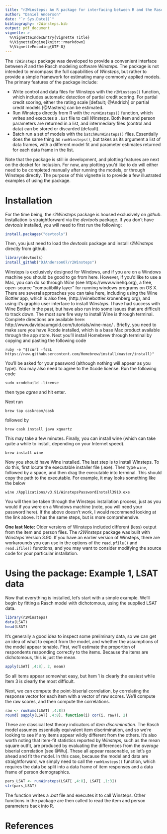 ```yaml
---
title: "r2Winsteps: An R package for interfacing between R and the Rasch Modeling Software Winsteps"
author: "Daniel Anderson"
date: "`r Sys.Date()`"
bibliography: r2Winsteps.bib
output: pdf_document
vignette: >
  %\VignetteIndexEntry{Vignette Title}
  %\VignetteEngine{knitr::rmarkdown}
  %\VignetteEncoding{UTF-8}
---
```


The `r2Winsteps` package was developed to provide a convenient interface
  between *R* and the Rasch modeling software *Winsteps*. The package is not intended to encompass the full capabilities of *Winsteps*, but rather to provide a simple framework for estimating many commonly applied models. The primary features of the package include:

* Write control and data files for Winsteps with the `r2Winsteps()` function,
  which includes automatic detection of partial credit scoring. For partial credit scoring, either the rating scale [default; @Andrich] or partial credit models [@Masters] can be estimated.
* Run Winsteps directly from R with the `runWinsteps()` function, which writes
  and executes a `.bat` file to call *Winsteps*. Both item and person parameters are returned in a list, and intermediary files (control and data) can be stored or discarded (default).
* Batch run a set of models with the `batchRunWinsteps()` files. Essentially
  does the same thing as `runWinsteps()`, but takes as its argument a list of data frames, with a different model fit and parameter estimates returned for each data frame in the list.

Note that the package is still in development, and plotting features are next
  on the docket for inclusion. For now, any plotting you'd like to do will either need to be completed manually after running the models, or through Winsteps directly. The purpose of this vignette is to provide a few illustrated examples of using the package.

# Installation
For the time being, the *r2Winsteps* package is housed exclusively on 
  *github*. Installation is straightforward via the *devtools* package. If you don't have *devtools* installed, you will need to first run the following:

```r
install.packages("devtools")
```

Then, you just need to load the *devtools* package and install *r2Winsteps* directly from github.

```r
library(devtools)
install_github("DJAnderson07/r2Winsteps")
```

Winsteps is exclusively designed for Windows, and if you are on a Windows machine you should be good to go from here. However, if you'd like to use a Mac, you can do so through *Wine* (see https://www.winehq.org), a free, open-source "compatibility layer" for running windows programs on OS X. There are several approaches you can take here, including using the Wine Bottler app, which is also free, (http://winebottler.kronenberg.org), and using it's graphic user interface to install *Winsteps*. I have had success with Wine Bottler in the past, but have also run into some issues that are difficult to track down. The most sure fire way to install Wine is through terminal. Complete directions are available here: http://www.davidbaumgold.com/tutorials/wine-mac/ . Briefly, you need to make sure you have Xcode installed, which is a base Mac product available through the app store. Next you'll install Homebrew through terminal by copying and pasting the following code

```
ruby -e "$(curl -fsSL https://raw.githubusercontent.com/Homebrew/install/master/install)"
```
You'll be asked for your password (although nothing will appear as you type). You may also need to agree to the Xcode license. Run the following code

```
sudo xcodebuild -license
```
then type *agree* and hit enter. 

Next run

```
brew tap caskroom/cask
```
followed by

```
brew cask install java xquartz
```

This may take a few minutes. Finally, you can install wine (which can take quite a while to install, depending on your Internet speed).

```
brew install wine
```

Now you should have Wine installed. The last step is to install Winsteps. To do this, first locate the executable installer file (.exe). Then type `wine`, followed by a space, and then drag the executable into terminal. This should copy the path to the executable. For example, it may looks something like the below

```
wine /Applications/v3.91/WinstepsPasswordInstall3910.exe
```
You will then be taken through the Winsteps installation process, just as you would if you were on a Windows machine (note, you will need your password here). If the above doesn't work, I would recommend looking at the link above. It has the same steps, but is more comprehensive.

**One last Note:** Older versions of Winsteps included different (less) output from the item and person files. The *r2Winsteps* package was built with *Winsteps* Version 3.90. If you have an earlier version of Winsteps, there are workarounds you can use in the options of the `read.pfile()` and `read.ifile()` functions, and you may want to consider modifying the source code for your particular installation.

# Using the package: Example 1, LSAT data
Now that everything is installed, let's start with a simple example. We'll begin by fitting a Rasch model with dichotomous, using the supplied LSAT data.

```r
library(r2Winsteps)
data(LSAT)
head(LSAT)
```
It's generally a good idea to inspect some preliminary data, so we can get an idea of what to expect from the model, and whether the assumptions of the model appear tenable. First, we'll estimate the proportion of respondents responding correctly to the items. Because the items are dichotomous, this is just the mean.

```r
apply(LSAT[ ,4:8], 2, mean)
```
So all items appear somewhat easy, but Item 1 is clearly the easiest while Item 3 is clearly the most difficult. 

Next, we can compute the point-biserial correlation, by correlating the response vector for each item with a vector of raw scores. We'll compute the raw scores, and then compute the correlations.

```r
raw <- rowSums(LSAT[ ,4:8])
round( sapply(LSAT[ ,4:8], function(i) cor(i, raw)), 2)
```
These are classical test theory indicators of *item discrimination*. The Rasch model assumes essentially equivalent item discrimination, and so we're looking to see if any items appear wildly different from the others. It's also worth noting that item-fit statistics reported by *Winsteps*, such as the mean square outfit, are produced by evaluating the differences from the *average* biserial correlation [see @Wu]. These all appear reasonable, so let's go ahead and fit the model. In this case, because the model and data are straightforward, we simply need to call the `runWinsteps()` function, which requires the data be split into a data frame of item responses and a data frame of person demographics.

```r
pars_LSAT <- runWinsteps(LSAT[ ,4:8], LSAT[ ,1:3])
str(pars_LSAT)
```

The function writes a *.bat* file and executes it to call Winsteps. Other functions in the package are then called to read the item and person parameters back into R. 

\newpage

# References
